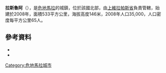 '''拉斯魯阿'''（{{lang-es|Raxruhá}}），是[[危地馬拉|危地馬拉]]的城鎮，位於該國北部，由[[上維拉帕斯省|上維拉帕斯省]]負責管轄，始建於2008年，面積533平方公里，海拔高度146米，2008年人口35,000，人口密度每平方公里65人。

{{Coord|15|53|20|N|90|14|48|W|display=title}}

==參考資料==
*{{cite web |title=Raxruhá: solo esperan una firma |url=http://www.prensalibre.com/pl/2008/marzo/23/224511.html |publisher=Prensa Libre |accessdate=2015-05-10 |archive-date=2009-08-27 |archive-url=https://web.archive.org/web/20090827155536/http://www.prensalibre.com/pl/2008/marzo/23/224511.html |dead-url=yes }}
*{{cite web |title=Decreto Número 10-2008 |url=http://www.glin.gov/download.action?fulltextId=178964&documentId=206483 |publisher=Diario de Centroamérica, 25 de marzo de 2008, No. 97 Tomo CCLXXXIM }}{{dead link|date=2017年12月 |bot=InternetArchiveBot |fix-attempted=yes }}

{{Guatemala-geo-stub}}
[[Category:危地馬拉城市|Category:危地馬拉城市]]